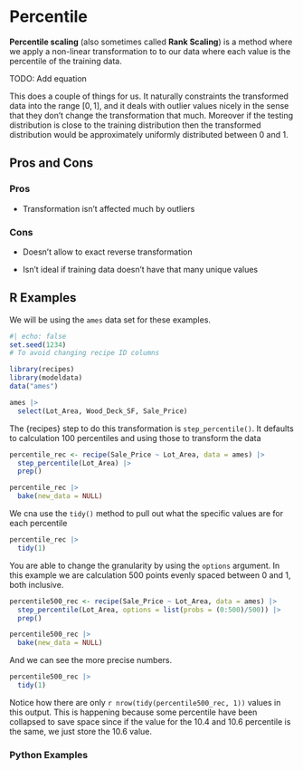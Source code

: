 # Percentile {#sec-percentile}

**Percentile scaling** (also sometimes called **Rank Scaling**) is a method where we apply a non-linear transformation to to our data where each value is the percentile of the training data.

TODO: Add equation

This does a couple of things for us. It naturally constraints the transformed data into the range $[0, 1]$, and it deals with outlier values nicely in the sense that they don't change the transformation that much. Moreover if the testing distribution is close to the training distribution then the transformed distribution would be approximately uniformly distributed between 0 and 1.

## Pros and Cons

### Pros

-   Transformation isn't affected much by outliers

### Cons

-   Doesn't allow to exact reverse transformation

-   Isn't ideal if training data doesn't have that many unique values

## R Examples

We will be using the `ames` data set for these examples.

```r
#| echo: false
set.seed(1234)
# To avoid changing recipe ID columns
```

```r
library(recipes)
library(modeldata)
data("ames")

ames |>
  select(Lot_Area, Wood_Deck_SF, Sale_Price)
```

The {recipes} step to do this transformation is `step_percentile()`. It defaults to calculation 100 percentiles and using those to transform the data

```r
percentile_rec <- recipe(Sale_Price ~ Lot_Area, data = ames) |>
  step_percentile(Lot_Area) |>
  prep()

percentile_rec |>
  bake(new_data = NULL)
```

We cna use the `tidy()` method to pull out what the specific values are for each percentile

```r
percentile_rec |>
  tidy(1)
```

You are able to change the granularity by using the `options` argument. In this example we are calculation 500 points evenly spaced between 0 and 1, both inclusive.

```r
percentile500_rec <- recipe(Sale_Price ~ Lot_Area, data = ames) |>
  step_percentile(Lot_Area, options = list(probs = (0:500)/500)) |>
  prep()

percentile500_rec |>
  bake(new_data = NULL)
```

And we can see the more precise numbers.

```r
percentile500_rec |>
  tidy(1)
```

Notice how there are only `r nrow(tidy(percentile500_rec, 1))` values in this output. This is happening because some percentile have been collapsed to save space since if the value for the 10.4 and 10.6 percentile is the same, we just store the 10.6 value.

### Python Examples
